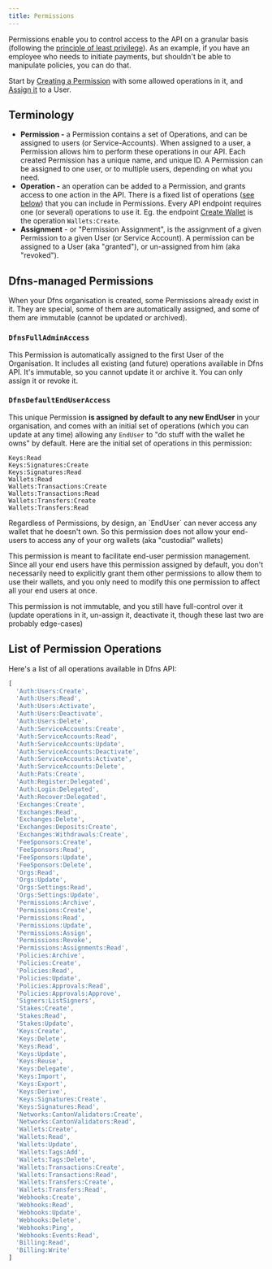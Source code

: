 ```yaml
---
title: Permissions
---
```


Permissions enable you to control access to the API on a granular basis (following the [principle of least privilege](https://en.wikipedia.org/wiki/Principle_of_least_privilege)). As an example, if you have an employee who needs to initiate payments, but shouldn't be able to manipulate policies, you can do that.

Start by [Creating a Permission](permissions/createpermission) with some allowed operations in it, and [Assign it](permissions/createassignment) to a User.

## Terminology

* **Permission -** a Permission contains a set of Operations, and can be assigned to users (or Service-Accounts). When assigned to a user, a Permission allows him to perform these operations in our API. Each created Permission has a unique name, and unique ID. A Permission can be assigned to one user, or to multiple users, depending on what you need.
* **Operation -** an operation can be added to a Permission, and grants access to one action in the API. There is a fixed list of operations ([see below](#available-operations)) that you can include in Permissions. Every API endpoint requires one (or several) operations to use it. Eg. the endpoint [Create Wallet](../../wallets/create-wallet#required-permissions) is the operation `Wallets:Create`.
* **Assignment** - or "Permission Assignment", is the assignment of a given Permission to a given User (or Service Account). A permission can be assigned to a User (aka "granted"), or un-assigned from him (aka "revoked").

## Dfns-managed Permissions

When your Dfns organisation is created, some Permissions already exist in it. They are special, some of them are automatically assigned, and some of them are immutable (cannot be updated or archived).

### **`DfnsFullAdminAccess`**

This Permission is automatically assigned to the first User of the Organisation. It includes all existing (and future) operations available in Dfns API. It's immutable, so you cannot update it or archive it. You can only assign it or revoke it.

### **`DfnsDefaultEndUserAccess`**

This unique Permission **is assigned by default to any new EndUser** in your organisation, and comes with an initial set of operations (which you can update at any time) allowing any `EndUser` to "do stuff with the wallet he owns" by default. Here are the initial set of operations in this permission:

```
Keys:Read
Keys:Signatures:Create
Keys:Signatures:Read
Wallets:Read
Wallets:Transactions:Create
Wallets:Transactions:Read
Wallets:Transfers:Create
Wallets:Transfers:Read
```

<Note>
Regardless of Permissions, by design, an `EndUser` can never access any wallet that he doesn't own. So this permission does not allow your end-users to access any of your org wallets (aka "custodial" wallets)
</Note>

This permission is meant to facilitate end-user permission management. Since all your end users have this permission assigned by default, you don't necessarily need to explicitly grant them other permissions to allow them to use their wallets, and you only need to modify this one permission to affect all your end users at once.

This permission is not immutable, and you still have full-control over it (update operations in it, un-assign it, deactivate it, though these last two are probably edge-cases)

## List of Permission Operations

Here's a list of all operations available in Dfns API:

```typescript
[
  'Auth:Users:Create',
  'Auth:Users:Read',
  'Auth:Users:Activate',
  'Auth:Users:Deactivate',
  'Auth:Users:Delete',
  'Auth:ServiceAccounts:Create',
  'Auth:ServiceAccounts:Read',
  'Auth:ServiceAccounts:Update',
  'Auth:ServiceAccounts:Deactivate',
  'Auth:ServiceAccounts:Activate',
  'Auth:ServiceAccounts:Delete',
  'Auth:Pats:Create',
  'Auth:Register:Delegated',
  'Auth:Login:Delegated',
  'Auth:Recover:Delegated',
  'Exchanges:Create',
  'Exchanges:Read',
  'Exchanges:Delete',
  'Exchanges:Deposits:Create',
  'Exchanges:Withdrawals:Create',
  'FeeSponsors:Create',
  'FeeSponsors:Read',
  'FeeSponsors:Update',
  'FeeSponsors:Delete',
  'Orgs:Read',
  'Orgs:Update',
  'Orgs:Settings:Read',
  'Orgs:Settings:Update',
  'Permissions:Archive',
  'Permissions:Create',
  'Permissions:Read',
  'Permissions:Update',
  'Permissions:Assign',
  'Permissions:Revoke',
  'Permissions:Assignments:Read',
  'Policies:Archive',
  'Policies:Create',
  'Policies:Read',
  'Policies:Update',
  'Policies:Approvals:Read',
  'Policies:Approvals:Approve',
  'Signers:ListSigners',
  'Stakes:Create',
  'Stakes:Read',
  'Stakes:Update',
  'Keys:Create',
  'Keys:Delete',
  'Keys:Read',
  'Keys:Update',
  'Keys:Reuse',
  'Keys:Delegate',
  'Keys:Import',
  'Keys:Export',
  'Keys:Derive',
  'Keys:Signatures:Create',
  'Keys:Signatures:Read',
  'Networks:CantonValidators:Create',
  'Networks:CantonValidators:Read',
  'Wallets:Create',
  'Wallets:Read',
  'Wallets:Update',
  'Wallets:Tags:Add',
  'Wallets:Tags:Delete',
  'Wallets:Transactions:Create',
  'Wallets:Transactions:Read',
  'Wallets:Transfers:Create',
  'Wallets:Transfers:Read',
  'Webhooks:Create',
  'Webhooks:Read',
  'Webhooks:Update',
  'Webhooks:Delete',
  'Webhooks:Ping',
  'Webhooks:Events:Read',
  'Billing:Read',
  'Billing:Write'
]
```
